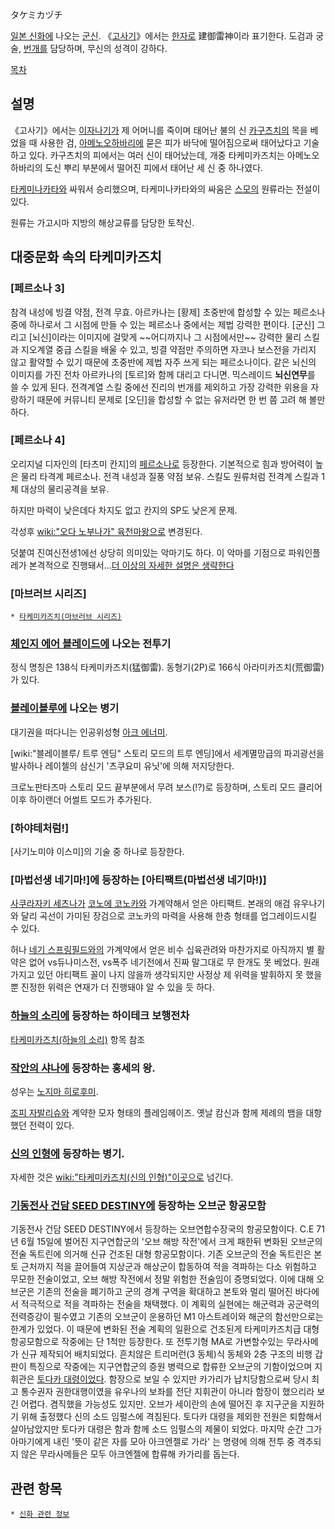 タケミカヅチ

[[일본 신화]]에 나오는 [[군신]]. 《[[고사기]]》에서는 [[한자]]로 建御雷神이라 표기한다. 도검과 궁술, [[번개]]를 담당하며, 무신의 성격이 강하다.

[[목차]]
== 설명 ==
《고사기》에서는 [[이자나기]]가 제 어머니를 죽이며 태어난 불의 신 [[카구츠치]]의 목을 베었을 때 사용한 검, [[아메노오하바리]]에 묻은 피가 바닥에 떨어짐으로써 태어났다고 기술하고 있다. 카구츠치의 피에서는 여러 신이 태어났는데, 개중 타케미카즈치는 아메노오하바리의 도신 뿌리 부분에서 떨어진 피에서 태어난 세 신 중 하나였다.

[[타케미나카타]]와 싸워서 승리했으며, 타케미나카타와의 싸움은 [[스모]]의 원류라는 전설이 있다.

원류는 가고시마 지방의 해상교류를 담당한 토착신.
== 대중문화 속의 타케미카즈치 ==
=== [페르소나 3] ===
참격 내성에 빙결 약점, 전격 무효. 아르카나는 [황제]
초중반에 합성할 수 있는 페르소나 중에 하나로서 그 시점에 만들 수 있는 페르소나 중에서는 제법 강력한 편이다. [군신] 그리고 [뇌신]이라는 이미지에 걸맞게 ~~어디까지나 그 시점에서만~~ 강력한 물리 스킬과 지오계열 중급 스킬을 배울 수 있고, 빙결 약점만 주의하면 자코나 보스전을 가리지 않고 활약할 수 있기 때문에 초중반에 제법 자주 쓰게 되는 페르소나이다. 같은 뇌신의 이미지를 가진 전차 아르카나의 [토르]와 함께 대리고 다니면. 믹스레이드 '''뇌신연무'''를 쓸 수 있게 된다. 전격계열 스킬 중에선 진리의 번개를 제외하고 가장 강력한 위용을 자랑하기 때문에 커뮤니티 문제로 [오딘]을 합성할 수 없는 유저라면 한 번 쯤 고려 해 볼만하다.
=== [페르소나 4] ===
오리지널 디자인의 [타츠미 칸지]의 [[페르소나]]로 등장한다. 기본적으로 힘과 방어력이 높은 물리 타격계 페르소나. 전격 내성과 질풍 약점 보유. 스킬도 원류처럼 전격계 스킬과 1체 대상의 물리공격을 보유.

하지만 마력이 낮은데다 차지도 없고 칸지의 SP도 낮은게 문제.

각성후 [[wiki:"오다 노부나가" 육천마왕]]으로 변경된다.

덧붙여 진여신전생1에선 상당히 의미있는 악마기도 하다. 이 악마를 기점으로 파워인플레가 본격적으로 진행돼서...[[더 이상의 자세한 설명은 생략한다]]
=== [마브러브 시리즈] ===
 * [[타케미카즈치(마브러브 시리즈)]]
=== [[체인지 에어 블레이드]]에 나오는 전투기 ===
정식 명칭은 138식 타케미카즈치(猛御雷). 동형기(2P)로 166식 아라미카즈치(荒御雷)가 있다.
=== [[블레이블루]]에 나오는 병기 ===
대기권을 떠다니는 인공위성형 [[아크 에너미]].

[wiki:"블레이블루/ 트루 엔딩" 스토리 모드의 트루 엔딩]에서 세계멸망급의 파괴광선을 발사하나 레이첼의 삼신기 '츠쿠요미 유닛'에 의해 저지당한다.

크로노판타즈마 스토리 모드 끝부분에서 무려 보스(!?)로 등장하며, 스토리 모드 클리어 이후 하이랜더 어썰트 모드가 추가된다.
=== [하야테처럼!] ===
[사기노미야 이스미]의 기술 중 하나로 등장한다.
=== [마법선생 네기마!]에 등장하는 [아티팩트(마법선생 네기마!)] ===
[[사쿠라자키 세츠나]]가 [[코노에 코노카]]와 가계약해서 얻은 아티팩트. 본래의 애검 유우나기와 달리 곡선이 가미된 장검으로 코노카의 마력을 사용해 한층 형태를 업그레이드시킬 수 있다.

허나 [[네기 스프링필드]]와의 가계약에서 얻은 비수 십육관려와 마찬가지로 아직까지 별 활약은 없어 vs듀나미스전, vs폭주 네기전에서 진짜 말그대로 무 한개도 못 베었다. 원래 가지고 있던 아티팩트 꼴이 나지 않을까 생각되지만 사정상 제 위력을 발휘하지 못 했을 뿐 진정한 위력은 연재가 더 진행돼야 알 수 있을 듯 하다.
=== [[하늘의 소리]]에 등장하는 하이테크 보행전차 ===

[[타케미카즈치(하늘의 소리)]] 항목 참조

=== [[작안의 샤나]]에 등장하는 홍세의 왕. ===
성우는 [[노지마 히로후미]].

[[조피 자발리슈]]와 계약한 모자 형태의 플레임헤이즈. 옛날 캄신과 함께 제례의 뱀을 대항했던 전력이 있다.
=== [[신의 인형]]에 등장하는 병기. ===
자세한 것은 [[wiki:"타케미카즈치(신의 인형)"이곳]]으로 넘긴다.

=== [[기동전사 건담 SEED DESTINY]]에 등장하는 오브군 항공모함 ===
기동전사 건담 SEED DESTINY에서 등장하는 오브연합수장국의 항공모함이다. C.E 71년 6월 15일에 벌어진 지구연합군의 '오브 해방 작전'에서 크게 패한뒤 변화된 오브군의 전술 독트린에 의거해 신규 건조된 대형 항공모함이다. 기존 오브군의 전술 독트린은 본토 근처까지 적을 끌어들여 지상군과 해상군이 합동하여 적을 격파하는 다소 위험하고 무모한 전술이었고, 오브 해방 작전에서 정말 위험한 전술임이 증명되었다. 이에 대해 오브군은 기존의 전술을 폐기하고 군의 경계 구역을 확대하고 본토와 멀리 떨어진 바다에서 적극적으로 적을 격파하는 전술을 채택했다. 이 계획의 실현에는 해군력과 공군력의 전력증강이 필수였고 기존의 오브군이 운용하던 M1 아스트레이와 해군의 함선만으로는 한계가 있었다. 이 때문에 변화된 전술 계획의 일환으로 건조된게 타케미카즈치급 대형 항공모함으로 작중에는 단 1척만 등장한다. 또 전투기형 MA로 가변할수있는 무라사메가 신규 제작되어 배치되었다. 흔치않은 트리머런(3 동체)식 동체와 2층 구조의 비행 갑판이 특징으로 작중에는 지구연합군의 증원 병력으로 합류한 오브군의 기함이었으며 지휘관은 [[토다카 대령]]이었다. 함장으로 보일 수 있지만 카가리가 납치당함으로써 당시 최고 통수권자 권한대행이였을 유우나의 보좌를 전단 지휘관이 아니라 함장이 했으리라 보긴 어렵다. 겸직했을 가능성도 있지만.
오브가 세이란의 손에 떨어진 후 지구군을 지원하기 위해 출정했다 신의 소드 임펄스에 격침된다. 토다카 대령을 제외한 전원은 퇴함해서 살아남았지만 토다카 대령은 함과 함께 소드 임펄스의 제물이 되었다. 마지막 순간 그가 아마기에게 내린 '뜻이 같은 자를 모아 아크엔젤로 가라' 는 명령에 의해 전투 중 격추되지 않은 무라사메들은 모두 아크엔젤에 합류해 카가리를 돕는다.

== 관련 항목 ==
 * [[신화 관련 정보]]
